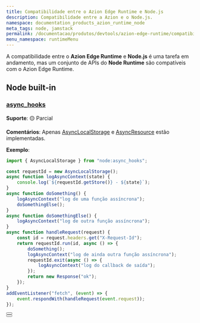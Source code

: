 ```yaml
---
title: Compatibilidade entre o Azion Edge Runtime e Node.js
description: Compatibilidade entre a Azion e o Node.js.
namespace: documentation_products_azion_runtime_node
meta_tags: node, jamstack
permalink: /documentacao/produtos/devtools/azion-edge-runtime/compatibilidade/node/
menu_namespace: runtimeMenu
---
```



A compatibilidade entre o **Azion Edge Runtime** e **Node.js** é uma tarefa em andamento, mas um conjunto de APIs do **Node Runtime** são compatíveis com o Azion Edge Runtime.

## Node built-in

### [async_hooks](https://nodejs.org/api/async_hooks.html)

**Suporte**: 🟡 Parcial

**Comentários**: Apenas [AsyncLocalStorage](https://nodejs.org/api/async_context.html#class-asynclocalstorage) e [AsyncResource](https://nodejs.org/api/async_hooks.html#class-asyncresource) estão implementadas.

**Exemplo**:

```javascript
import { AsyncLocalStorage } from "node:async_hooks";

const requestId = new AsyncLocalStorage();
async function logAsyncContext(state) {
    console.log(`${requestId.getStore()} - ${state}`);
}
async function doSomething() {
    logAsyncContext("log de uma função assíncrona");
    doSomethingElse();
}
async function doSomethingElse() {
    logAsyncContext("log de outra função assíncrona");
}
async function handleRequest(request) {
    const id = request.headers.get("X-Request-Id");
    return requestId.run(id, async () => {
        doSomething();
        logAsyncContext("log de ainda outra função assíncrona");
        requestId.exit(async () => {
            logAsyncContext("log do callback de saída");
        });
        return new Response("ok");
    });
}
addEventListener("fetch", (event) => {
    event.respondWith(handleRequest(event.request));
});
```

<Button href="/pt-br/documentacao/produtos/edge-application/edge-functions/runtime-apis/javascript/" text="vá para as Web APIs suportadas" variant="secondary" target="blank"></Button>
<br />
<Button href="/pt-br/documentacao/produtos/devtools/azion-edge-runtime/compatibilidade-frameworks/" text="vá para os Web frameworks suportados" variant="secondary" target="_blank"></Button>